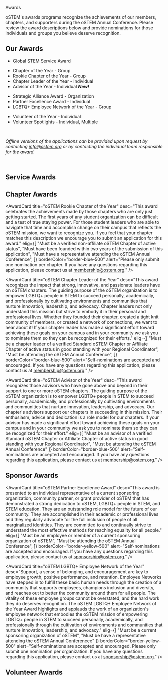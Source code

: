 
<SiteLayout title="Awards">
<div className="border-b-4 border-apricot border-solid pb-4 mb-4 text-center">
  <p className="text-5xl font-display font-black">Awards</p>
</div>

oSTEM's awards programs recognize the achievements of our members, chapters, and
supporters during the oSTEM Annual Conference. Please review the award
descriptions below and provide nominations for those individuals and groups you
believe deserve recognition.

<div className="text-spruce-light font-bold">

## Our Awards

</div>

<div className="grid gap-4 sm:grid-cols-2 my-1">
<AwardSquare title="Service Awards" borderColor="border-red-500">

- Global STEM Service Award

</AwardSquare>
<AwardSquare title="Chapter Awards" borderColor="border-blue-500">

- Chapter of the Year - Group
- Rookie Chapter of the Year - Group
- Chapter Leader of the Year - Individual
- Advisor of the Year - Individual **_New!_**

</AwardSquare>
<AwardSquare title="Sponsor Awards" borderColor="border-yellow-500">

- Strategic Alliance Award - Organization
- Partner Excellence Award - Individual
- LGBTQ+ Employee Network of the Year - Group

</AwardSquare>
<AwardSquare title="Volunteer Awards" borderColor="border-green-500">

- Volunteer of the Year - Individual
- Volunteer Spotlights - Individual, Multiple

</AwardSquare>
</div>

<br />

_Offline versions of the applications can be provided upon request by contacting
info@ostem.org or by contacting the individual team responsible for the award._

<br />

<div className="text-bright-peach font-bold">

## Service Awards

</div>

<div>
  <AwardCard
    title="oSTEM Global STEM Service Award"
    desc="This award is presented to an active member, alumnus/a, chapter mentor, or organization leader of oSTEM who has demonstrated a strong dedication to oSTEM, LGBTQ+ people in STEM, and STEM education. They are an outstanding role model for the future of our community. They are accomplished in their academic or professional lives and they regularly advocate for the full inclusion of people of all marginalized identities. They are committed to and continually strive to understand the most effective methods for reaching equality for all people."
    elig={[
      "Must be an oSTEM member",
      "Must be attending the oSTEM Annual Conference",
    ]}
    alert="Self-nominations are accepted and encouraged. If you have any questions regarding this application, please contact us at info@ostem.org."
  />
</div>

<div className="text-bright-peach font-bold">

## Chapter Awards

</div>

<div>
  <AwardCard
    title="oSTEM Chapter of the Year"
    desc="This award recognizes the ongoing accomplishments of established oSTEM Chapters. The guiding purpose of the oSTEM organization is to empower LGBTQ+ people in STEM to succeed personally, academically, and professionally by cultivating environments and communities that nurture innovation, leadership, and advocacy. It is the oSTEM chapters that contribute greatly to this work. If your chapter has made a significant effort toward achieving these goals on your campus and/or in your community we ask you to apply and be recognized for your efforts."
    elig={[
      "Must be a verified Standard oSTEM Chapter or Affiliate Chapter of active status",
      "Must have a representative attending the oSTEM Annual Conference",
    ]}
    borderColor="border-blue-500"
    alert="Please only submit one nomination per chapter. If you have any questions regarding this application, please contact us at membership@ostem.org."
  />

<AwardCard
  title="oSTEM Rookie Chapter of the Year"
  desc="This award celebrates the achievements made by those chapters who are only just getting started. The first years of any student organization can be difficult and a test of true staying power. For those student leaders who are able to navigate that time and accomplish change on their campus that reflects the oSTEM mission, we want to recognize you. If you feel that your chapter matches this description we encourage you to submit an application for this award."
  elig={[
    "Must be a verified non-affiliate oSTEM Chapter of active status",
    "Must have been founded within two years of the submission of this application",
    "Must have a representative attending the oSTEM Annual Conference",
  ]}
  borderColor="border-blue-500"
  alert="Please only submit one nomination per chapter. If you have any questions regarding this application, please contact us at membership@ostem.org."
/>

<AwardCard
  title="oSTEM Chapter Leader of the Year"
  desc="This award recognizes the impact that strong, innovative, and passionate leaders have on oSTEM chapters. The guiding purpose of the oSTEM organization is to empower LGBTQ+ people in STEM to succeed personally, academically, and professionally by cultivating environments and communities that nurture innovation, leadership, and advocacy. Chapter leaders not only understand this mission but strive to embody it in their personal and professional lives. Whether they founded their chapter, created a tight knit community of members, or created a network of connections, we want to hear about it! If your chapter leader has made a significant effort toward achieving these goals on your campus and in your community we ask you to nominate them so they can be recognized for their efforts."
  elig={[
    "Must be a chapter leader of a verified Standard oSTEM Chapter or Affiliate Chapter of active status in good standing with your Regional Coordinator",
    "Must be attending the oSTEM Annual Conference",
  ]}
  borderColor="border-blue-500"
  alert="Self-nominations are accepted and encouraged. If you have any questions regarding this application, please contact us at membership@ostem.org."
/>

  <AwardCard
    title="oSTEM Advisor of the Year"
    desc="This award recognizes those advisors who have gone above and beyond in their support to one or more oSTEM chapters. The guiding purpose of the oSTEM organization is to empower LGBTQ+ people in STEM to succeed personally, academically, and professionally by cultivating environments and communities that nurture innovation, leadership, and advocacy. Our chapter's advisors support our chapters in succeeding in this mission. Their enthusiasm, advice and dedication is a role model for our chapters. If your advisor has made a significant effort toward achieving these goals on your campus and in your community we ask you to nominate them so they can be recognized for their effort."
    elig={[
      "Must be an advisor of a verified Standard oSTEM Chapter or Affiliate Chapter of active status in good standing with your Regional Coordinator",
      "Must be attending the oSTEM Annual Conference"
    ]}
    borderColor="border-blue-500"
    alert="Self-nominations are accepted and encouraged. If you have any questions regarding this application, please contact us at membership@ostem.org."
  />
</div>

<div className="text-bright-peach font-bold">

## Sponsor Awards

</div>

<div>
<AwardCard
    title="oSTEM Strategic Alliance Award"
    desc="This award is presented to a current sponsoring organization, community partner, or grant provider of oSTEM who has demonstrated a strong dedication to oSTEM, LGBTQ+ people in STEM, and STEM education. They are recognized leaders in LGBTQ+ workplace or institutional inclusion. They are a consistent supporter of oSTEM, Inc. and regularly engage with and support oSTEM chapters. They are committed to and continually strive to understand the most effective methods for reaching equality for all people."
    elig={[
      "Must be a current sponsoring organization of oSTEM",
      "Must be have a representative attending the oSTEM Annual Conference"
    ]}
    borderColor="border-yellow-500"
    alert="Self-nominations are accepted and encouraged. Please only submit one nomination per organization. If you have any questions regarding this application, please contact us at sponsorship@ostem.org."
  />

<AwardCard
  title="oSTEM Partner Excellence Award"
  desc="This award is presented to an individual representative of a current sponsoring organization, community partner, or grant provider of oSTEM that has demonstrated a strong dedication to oSTEM, LGBTQ+ people in STEM, and STEM education. They are an outstanding role model for the future of our community. They are accomplished in their academic or professional lives and they regularly advocate for the full inclusion of people of all marginalized identities. They are committed to and continually strive to understand the most effective methods for reaching equality for all people."
  elig={[
    "Must be an employee or member of a current sponsoring organization of oSTEM",
    "Must be attending the oSTEM Annual Conference",
  ]}
  borderColor="border-yellow-500"
  alert="Self-nominations are accepted and encouraged. If you have any questions regarding this application, please contact us at sponsorship@ostem.org."
/>

<AwardCard
    title="oSTEM LGBTQ+ Employee Network of the Year"
    desc="Support, a sense of belonging, and encouragement are key to employee growth, positive performance, and retention. Employee Networks have stepped in to fulfill these basic human needs through the creation of a community that supports employees, champions inclusion and diversity, and reaches out to better the community around them for all people. The vitality of these employee groups cannot be overstated, and the hard work they do deserves recognition. The oSTEM LGBTQ+ Employee Network of the Year Award highlights and applauds the work of an organization's employee network that embodies the oSTEM mission of empowering LGBTQ+ people in STEM to succeed personally, academically, and professionally through the cultivation of environments and communities that nurture innovation, leadership, and advocacy."
    elig={[
      "Must be a current sponsoring organization of oSTEM",
      "Must be have a representative attending the oSTEM Annual Conferencee"
    ]}
    borderColor="border-yellow-500"
    alert="Self-nominations are accepted and encouraged. Please only submit one nomination per organization. If you have any questions regarding this application, please contact us at sponsorship@ostem.org."
  />
</div>

<div className="text-bright-peach font-bold">

## Volunteer Awards

</div>
<AwardCard
    title="oSTEM Volunteer of the Year & Spotlights"
    desc="Description Coming Soon"
    elig={[
      "Must be an oSTEM Global Volunteer",
      "Must be attending the oSTEM Annual Conference"
    ]}
    borderColor="border-green-500"
  />
<div>

</div>
</SiteLayout>
